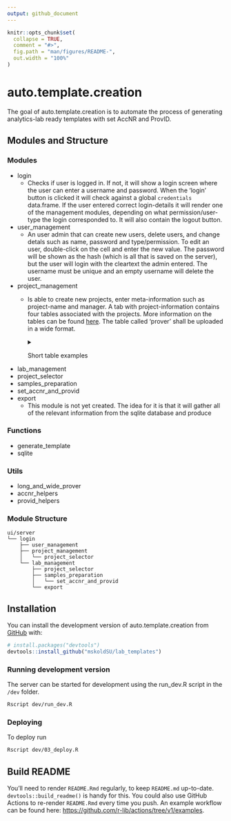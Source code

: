 ```yaml
---
output: github_document
---
```


<!-- README.md is generated from README.Rmd. Please edit that file -->

```r
knitr::opts_chunk$set(
  collapse = TRUE,
  comment = "#>",
  fig.path = "man/figures/README-",
  out.width = "100%"
)
```

# auto.template.creation

<!-- badges: start -->
<!-- badges: end -->

The goal of auto.template.creation is to automate the process of generating analytics-lab ready templates with set AccNR and ProvID.

## Modules and Structure

### Modules

* login
  - Checks if user is logged in. If not, it will show a login screen where the user can enter a username and password. When the 'login' button is clicked it will check against a global `credentials` data.frame. If the user entered correct login-details it will render one of the management modules, depending on what permission/user-type the login corresponded to. It will also contain the logout button.
* user_management
  - An user admin that can create new users, delete users, and change detals such as name, password and type/permission. To edit an user, double-click on the cell and enter the new value. The password will be shown as the hash (which is all that is saved on the server), but the user will login with the cleartext the admin entered. The username must be unique and an empty username will delete the user.
* project_management
  - Is able to create new projects, enter meta-information such as project-name and manager. A tab with project-information contains four tables associated with the projects. More information on the tables can be found  [here](https://github.com/mskoldSU/lab_templates/issues/4#issuecomment-1195653136). The table called 'prover' shall be uploaded in a wide format.
  <details>
      <summary>Short table examples</summary>

      1. Analyzes

      |analystyp|labb|utforarlabb|provtillstand|provberedning|forvaringskarl|analys\_metod|analys\_instrument|
      |---------|---------|-----------|-------------|-------------|--------------|------------|-----------------|
      |Metall   |TestLabb |UtLabbTest |Bra kvalitet |Test2        |Bägare        |Test3       |Annat test       |
      |Metall   |TestLabb2|UtLabbTest2|Bra2kvalitet |Test4        |Bägare        |Test5       |Annat test 2     |
      
      2. Prover (wide)
      
      The `_hom` column contain the size of ecah homogenate. These can be individually edited by lab-users later if not only 49/50 samples were found and one of the homogenate must be decresed to 9.

      |art   |lokal    |Metals     |Metals\_hom|Hg |Hg\_hom|SI |SI\_hom|PCB|PCB\_hom|CIC|CIC\_hom|PBDE|PBDE\_hom|HBCD|HBCD\_hom|PFAS|PFAS\_hom|Dioxin|Dioxin\_hom|SI\_för\_dioxin|SI\_för\_dioxin\_hom|PFAS\_fiskar|PFAS\_fiskar\_hom|PAH|PAH\_hom|Tinorganic|Tinorganic\_hom|CLC|CLC\_hom|BFR|BFR\_hom|
      |------|---------|-----------|----------|---|------|---|------|---|-------|---|-------|----|--------|----|--------|----|--------|------|----------|-------------|-----------------|-----------|---------------|---|-------|----------|--------------|---|-------|---|-------|
      |Blåmussla|Kvädöfjärden|10         |5         |10 |5     |10 |5     |5  |50     |5  |50     |5   |50      |5   |50      |    |        |      |          |             |                 |           |               |   |75     |          |              |   |       |   |       |
      |Blåmussla|Nidingen |15         |          |15 |      |15 |      |5  |20     |5  |20     |5   |20      |5   |20      |    |        |      |          |             |                 |           |               |   |20     |          |              |   |       |   |       |
      |Blåmussla|Fjällbacka|15         |          |15 |      |15 |      |5  |20     |5  |20     |5   |20      |5   |20      |    |        |      |          |             |                 |           |               |   |20     |          |              |   |       |   |       |
      |Sillgrissla|Stora Karlsö|10         |          |10 |      |10 |      |10 |       |10 |       |10  |        |10  |        |    |10      |      |10        |             |                 |           |               |   |       |          |              |   |       |   |       |
      |Fisktärna|Tjärnö   |           |10        |   |10    |   |10    |   |10     |   |10     |    |10      |    |10      |    |10      |      |10        |             |                 |           |               |   |       |          |              |   |       |   |       |
      |Strandskata|Tjärnö   |           |10        |   |10    |   |10    |   |10     |   |10     |    |10      |    |10      |    |10      |      |10        |             |                 |           |               |   |       |          |              |   |       |   |       |
      |Aborre|Holmöarna|10         |          |10 |      |10 |      |2  |10     |2  |10     |2   |10      |2   |10      |2   |10      |      |10        |             |10               |           |10             |   |       |          |10            |   |       |   |       |
      |Aborre|Örefjärden|2          |10        |2  |10    |2  |10    |2  |10     |2  |10     |2   |10      |2   |10      |    |        |      |10        |             |                 |           |               |   |       |          |10            |   |       |   |       |
      |Aborre|Kvädofjärden|10         |          |10 |      |10 |      |10 |       |10 |       |10  |        |10  |        |2   |10      |      |10        |             |10               |           |10             |   |       |          |10            |   |       |   |       |
      |Sill  |Rånefjärden|2          |12        |2  |12    |2  |12    |2  |12     |2  |12     |2   |12      |2   |12      |2   |12      |2     |12        |             |                 |           |               |   |       |          |              |   |       |   |       |
      |Strömming|Harufjärden|2          |12        |2  |12    |2  |12    |2  |12     |2  |12     |2   |12      |2   |12      |2   |12      |2     |12        |             |                 |           |               |   |       |          |              |   |       |   |       |
      |Strömming|Kinnbäcksfjärden|2          |12        |2  |12    |2  |12    |2  |12     |2  |12     |2   |12      |2   |12      |2   |12      |2     |12        |             |                 |           |               |   |       |          |              |   |       |   |       |
      |Strömming|Holmöarna|2          |12        |2  |12    |2  |12    |2  |12     |2  |12     |2   |12      |2   |12      |2   |12      |2     |12        |             |                 |           |               |   |       |          |              |   |       |   |       |
      |Strömming|Gaviksfjärden|2          |12        |2  |12    |2  |12    |2  |12     |2  |12     |2   |12      |2   |12      |2   |12      |2     |12        |             |                 |           |               |   |       |          |              |   |       |   |       |
      |Strömming|Långvindsfjärden|2          |12        |2  |12    |2  |12    |2  |12     |2  |12     |2   |12      |2   |12      |2   |12      |2     |12        |             |                 |           |               |   |       |          |              |   |       |   |       |
      |Strömming|Bottenh. Utsjö (51G9)|2          |12        |2  |12    |2  |12    |2  |12     |2  |12     |2   |12      |2   |12      |2   |12      |2     |12        |             |                 |           |               |   |       |          |              |   |       |   |       |
      |Strömming|Ängskärsklubb (vår)|2          |12        |2  |12    |2  |12    |2  |12     |2  |12     |2   |12      |2   |12      |2   |12      |2     |12        |             |                 |           |               |   |       |          |              |   |       |   |       |
      |Strömming|Ängskärsklubb (höst)|2          |12        |2  |12    |2  |12    |2  |12     |2  |12     |2   |12      |2   |12      |2   |12      |2     |12        |             |                 |           |               |   |       |          |              |   |       |   |       |
      3. Matrices

      |analystyp|art      |organ      |
      |---------|---------|-----------|
      |Hg       |Blåmussla|Lever      |
      |Metals   |Blåmussla|Muskel     |
      |SI       |Blåmussla|Muskel     |

      4. Parameters

      |analystyp|parameternamn|matenhet   |
      |---------|-------------|-----------|
      |Metall   |SI           |g / kg     |

  </details>

* lab_management
* project_selector
* samples_preparation
* set\_accnr\_and\_provid
* export
  - This module is not yet created. The idea for it is that it will gather all of the relevant information from the sqlite database and produce

### Functions
* generate_template
* sqlite

### Utils
* long\_and\_wide\_prover
* accnr_helpers
* provid_helpers

### Module Structure

```
ui/server
└── login
    ├── user_management
    ├── project_management
    │   └── project_selector
    └── lab_management
        ├── project_selector
        ├── samples_preparation
        │   └── set_accnr_and_provid
        └── export
```

## Installation

You can install the development version of auto.template.creation from [GitHub](https://github.com/) with:

``` r
# install.packages("devtools")
devtools::install_github("mskoldSU/lab_templates")
```

### Running development version

The server can be started for development using the run_dev.R script in the `/dev` folder.
``` bash
Rscript dev/run_dev.R
```

### Deploying

To deploy run 
``` bash
Rscript dev/03_deploy.R
```

## Build README

You'll need to render `README.Rmd` regularly, to keep `README.md` up-to-date. `devtools::build_readme()` is handy for this. You could also use GitHub Actions to re-render `README.Rmd` every time you push. An example workflow can be found here: <https://github.com/r-lib/actions/tree/v1/examples>.

